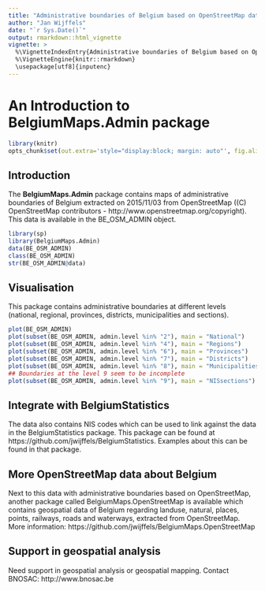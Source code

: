 ```yaml
---
title: "Administrative boundaries of Belgium based on OpenStreetMap data"
author: "Jan Wijffels"
date: "`r Sys.Date()`"
output: rmarkdown::html_vignette
vignette: >
  %\VignetteIndexEntry{Administrative boundaries of Belgium based on OpenStreetMap data}
  %\VignetteEngine{knitr::rmarkdown}
  \usepackage[utf8]{inputenc}
---
```


An Introduction to **BelgiumMaps.Admin** package
=======================================


```r
library(knitr)
opts_chunk$set(out.extra='style="display:block; margin: auto"', fig.align="center")
```

Introduction
------------

The  **BelgiumMaps.Admin** package contains maps of administrative boundaries of Belgium extracted on 2015/11/03 from OpenStreetMap ((C) OpenStreetMap contributors - http://www.openstreetmap.org/copyright). This data is available in the BE_OSM_ADMIN object.

```r
library(sp)
library(BelgiumMaps.Admin)
data(BE_OSM_ADMIN)
class(BE_OSM_ADMIN)
str(BE_OSM_ADMIN@data)
```


Visualisation
----------------------------
This package contains administrative boundaries at different levels (national, regional, provinces, districts, municipalities and sections).

```r
plot(BE_OSM_ADMIN)
plot(subset(BE_OSM_ADMIN, admin.level %in% "2"), main = "National")
plot(subset(BE_OSM_ADMIN, admin.level %in% "4"), main = "Regions")
plot(subset(BE_OSM_ADMIN, admin.level %in% "6"), main = "Provinces")
plot(subset(BE_OSM_ADMIN, admin.level %in% "7"), main = "Districts")
plot(subset(BE_OSM_ADMIN, admin.level %in% "8"), main = "Municipalities")
## Boundaries at the level 9 seem to be incomplete
plot(subset(BE_OSM_ADMIN, admin.level %in% "9"), main = "NISsections")
```


Integrate with BelgiumStatistics
----------------------------
The data also contains NIS codes which can be used to link against the data in the BelgiumStatistics package. This package can be found at https://github.com/jwijffels/BelgiumStatistics. Examples about this can be found in that package.


More OpenStreetMap data about Belgium
----------------------------
Next to this data with administrative boundaries based on OpenStreetMap, another package called BelgiumMaps.OpenStreetMap is available which contains geospatial data of Belgium regarding landuse, natural, places, points, railways, roads and waterways, extracted from OpenStreetMap. More information: https://github.com/jwijffels/BelgiumMaps.OpenStreetMap


Support in geospatial analysis
----------------------------
Need support in geospatial analysis or geospatial mapping. 
Contact BNOSAC: http://www.bnosac.be
